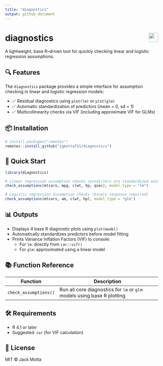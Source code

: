 ```yaml
---
title: "diagnostics"
output: github_document
---
```


# diagnostics <img src="https://img.shields.io/badge/R%20Package-Diagnostics-blue.svg" align="right" height="30"/>

A lightweight, base R–driven tool for quickly checking linear and logistic regression assumptions.

## 🔍 Features

The `diagnostics` package provides a simple interface for assumption checking in linear and logistic regression models:

- ✅ Residual diagnostics using `plot(lm)` or `plot(glm)`
- ✅ Automatic standardization of predictors (mean = 0, sd = 1)
- ✅ Multicollinearity checks via VIF (including approximate VIF for GLMs)

## 📦 Installation

```r
# install.packages("remotes")
remotes::install_github("jgmotta731/diagnostics")
```


## 🚀 Quick Start
```r
library(diagnostics)

# Linear regression assumption checks (predictors are standardized automatically)
check_assumptions(mtcars, mpg, c(wt, hp, qsec), model_type = "lm")

# Logistic regression assumption checks (binary response required)
check_assumptions(mtcars, am, c(wt, hp), model_type = "glm")
```

## 📊 Outputs
- Displays 4 base R diagnostic plots using `plot(model)`
- Automatically standardizes predictors before model fitting
- Prints Variance Inflation Factors (VIF) to console:
  - For `lm`: directly from `car::vif()`
  - For `glm`: approximated using a linear model

## 📚 Function Reference
| Function              | Description                                                             |
|-----------------------|-------------------------------------------------------------------------|
| `check_assumptions()` | Run all core diagnostics for `lm` or `glm` models using base R plotting |

## 🛠 Requirements
- R 4.1 or later  
- Suggested: `car` (for VIF calculation)

## 📄 License
MIT © Jack Motta
